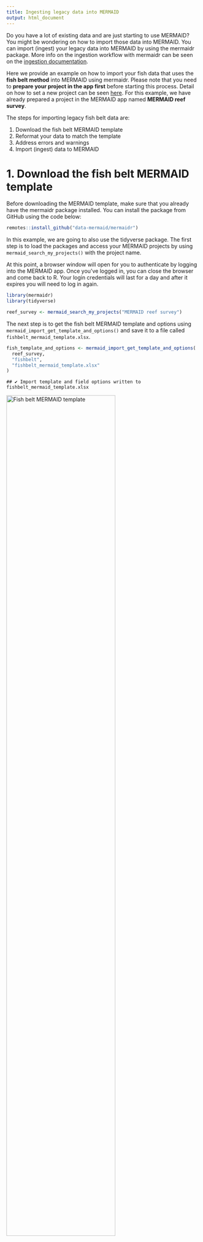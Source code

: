 ```yaml
---
title: Ingesting legacy data into MERMAID
output: html_document
---
```




Do you have a lot of existing data and are just starting to use MERMAID? You might be wondering on how to import those data into MERMAID. You can import (ingest) your legacy data into MERMAID by using the mermaidr package. More info on the ingestion workflow with mermaidr can be seen on the [ingestion documentation](https://datamermaid.org/documentation/ingesting-legacy-data-using-r-studio).

Here we provide an example on how to import your fish data that uses the **fish belt method** into MERMAID using mermaidr. Please note that you need to **prepare your project in the app first** before starting this process. Detail on how to set a new project can be seen [here](https://datamermaid.org/documentation/setting-up-a-new-project). For this example, we have already prepared a project in the MERMAID app named **MERMAID reef survey**.

The steps for importing legacy fish belt data are:

1. Download the fish belt MERMAID template
2. Reformat your data to match the template
3. Address errors and warnings
4. Import (ingest) data to MERMAID

# 1. Download the fish belt MERMAID template

Before downloading the MERMAID template, make sure that you already have the mermaidr package installed. You can install the package from GitHub using the code below:


```r
remotes::install_github("data-mermaid/mermaidr")
```

In this example, we are going to also use the tidyverse package. The first step is to load the packages and access your MERMAID projects by using  `mermaid_search_my_projects()` with the project name.



At this point, a browser window will open for you to authenticate by logging into the MERMAID app. Once you've logged in, you can close the browser and come back to R. Your login credentials will last for a day and after it expires you will need to log in again.


```r
library(mermaidr)
library(tidyverse)

reef_survey <- mermaid_search_my_projects("MERMAID reef survey")
```

The next step is to get the fish belt MERMAID template and options using `mermaid_import_get_template_and_options()` and save it to a file called `fishbelt_mermaid_template.xlsx`.


```r
fish_template_and_options <- mermaid_import_get_template_and_options(
  reef_survey,
  "fishbelt",
  "fishbelt_mermaid_template.xlsx"
)
```

```
## ✔ Import template and field options written to fishbelt_mermaid_template.xlsx
```

<img src = "fishbelt_template.png" width = "75%" title = "Fish belt MERMAID template">

The XLSX file consists of the fish belt MERMAID template and the options that are tailored based on your project. For example, the site options that are accepted are all the sites that you have added in the project through the MERMAID app.


<img src = "fishbelt_template_sites.png" width = "50%" title = "Site options">



You can also preview the template in R:


```r
fish_template_and_options[["Template"]]
```

```
## # A tibble: 0 × 22
## # … with 22 variables: Site * <chr>, Management * <chr>, Sample date: Year * <chr>,
## #   Sample date: Month * <chr>, Sample date: Day * <chr>, Sample time <chr>,
## #   Depth * <chr>, Transect number * <chr>, Transect label <chr>,
## #   Transect length surveyed * <chr>, Width * <chr>, Fish size bin * <chr>,
## #   Reef slope <chr>, Visibility <chr>, Current <chr>, Relative depth <chr>, Tide <chr>,
## #   Sample unit notes <chr>, Observer emails * <chr>, Fish name * <chr>, Size * <chr>,
## #   Count * <chr>
```

Or if you want to investigate the column names in R, you can use the code below:


```r
names(fish_template_and_options)
```

```
##  [1] "Template"                   "Site *"                     "Management *"              
##  [4] "Sample date: Year *"        "Sample date: Month *"       "Sample date: Day *"        
##  [7] "Sample time"                "Depth *"                    "Transect number *"         
## [10] "Transect label"             "Transect length surveyed *" "Width *"                   
## [13] "Fish size bin *"            "Reef slope"                 "Visibility"                
## [16] "Current"                    "Relative depth"             "Tide"                      
## [19] "Sample unit notes"          "Observer emails *"          "Fish name *"               
## [22] "Size *"                     "Count *"
```

All column names with asterisk shows that it is mandatory. You can leave the columns without the asterisk blank if the data is not available.

Investigate all the available options for each column before adjusting the format. For example, to look at the options for site in R:


```r
fish_template_and_options[["Site *"]]
```

```
## $required
## [1] TRUE
## 
## $help_text
## [1] "A unique name of a site where data was collected. Every site must be defined before ingestion and set up in the project in the web app."
## 
## $choices
## # A tibble: 5 × 1
##   value
##   <chr>
## 1 1206 
## 2 1208 
## 3 1209 
## 4 1210 
## 5 1211
```

# 2. Reformat your data to match the template

After downloading the fish belt MERMAID template, you're ready to start reformatting your data. In this example, we are using a fish belt width of 5 m for fish size 10-34 cm, and 20 m for fish size bigger than 34 cm. We also identify the fish size up to the closest cm.

The first step is to read in your data. We have prepared our data in a CSV file and stored it in our project directory.

We read our fish belt data (stored in `fishbelt.csv` file) and our sampling event data (stored in `sites.csv` file), and save it to two different objects in R.




```r
fishbelt_data <- read_csv("fishbelt.csv")
sites_data <- read_csv("sites.csv")
```

The MERMAID ingestion template requires the sample event data and the observation data to be combined. Therefore, we need to add the `sites` data set to fish observation data. Look at the available columns in the `site` and `fishbelt` data sets:


```r
sites_data
```

```
## # A tibble: 2 × 8
##   SiteID Zone     Year Month   Day Reef_slope visibility current
##    <dbl> <chr>   <dbl> <dbl> <dbl> <chr>           <dbl> <chr>  
## 1   1208 Control  2021     3    15 slope              15 low    
## 2   1206 Control  2021     3    15 slope              15 low
```

```r
fishbelt_data
```

```
## # A tibble: 10 × 8
##    SiteID Depth Transect_length Width Transect_number `Fish species`      Size_cm Abundance
##     <dbl> <dbl>           <dbl> <dbl>           <dbl> <chr>                 <dbl>     <dbl>
##  1   1208     5               5     5               1 Parupeneus multifa…      15         5
##  2   1208     5               5    20               1 Acanthurus bariene       37         1
##  3   1208     5               5    20               1 Platax teira             37         1
##  4   1208     5               5    20               1 Bolbometopon muric…     120         1
##  5   1208     5               5    20               1 Parupeneus indikus       36         1
##  6   1208     5               5     5               1 Acanthurus auranti…      17         4
##  7   1208     5               5    20               1 Plectorhinchus cha…      36         4
##  8   1208     5               5     5               1 Zanclus cornutus         10         2
##  9   1208     5               5    20               1 Variola albimargin…      36         1
## 10   1208     5               5    20               1 Lutjanus sp.             36         3
```

Then combine the `site` data to `fishbelt` data, joining on the `SiteID` identifier.


```r
fishbelt_data <- fishbelt_data %>%
  left_join(sites_data, by = "SiteID")
```

Looking at the available data, there are still two mandatory fields that are not yet added (Fish size bin and Observer emails) and one mandatory field that need to be adjusted ( Fishbelt Width). We need to look at the options allowed for these columns:


```r
fish_template_and_options[["Width *"]]
```

```
## $required
## [1] TRUE
## 
## $help_text
## [1] "Width of fish belt transect, in meters. See relevant tab on ingestion template for choices."
## 
## $choices
## # A tibble: 6 × 1
##   value                                       
##   <chr>                                       
## 1 10m                                         
## 2 20m                                         
## 3 2m                                          
## 4 5m                                          
## 5 Mixed: < 10cm @ 2m, >= 10cm @ 5m            
## 6 Mixed: >10 cm & <35 cm @ 5 m, >=35 cm @ 20 m
```

```r
fish_template_and_options[["Fish size bin *"]]
```

```
## $required
## [1] TRUE
## 
## $help_text
## [1] "Name of bin scheme used to estimate fish size for the transect. See relevant tab on ingestion template for choices. Choose 1 cm if the fish size recorded does not use bins."
## 
## $choices
## # A tibble: 5 × 1
##   value    
##   <chr>    
## 1 1        
## 2 10       
## 3 5        
## 4 AGRRA    
## 5 WCS India
```

```r
fish_template_and_options[["Observer emails *"]]
```

```
## $required
## [1] TRUE
## 
## $help_text
## [1] "Comma-separated list of emails of sample unit observers (e.g. 'me@example.com,you@example.com')."
## 
## $choices
## # A tibble: 1 × 1
##   value            
##   <chr>            
## 1 email@mermaid.org
```

Now that we know the available options, we are going to add them manually using the code below:


```r
fishbelt_data <- fishbelt_data %>%
  mutate(
    `Width *` = "Mixed: >10 cm & <35 cm @ 5 m, >=35 cm @ 20 m",
    `Fish size bin *` = 1,
    `Observer emails *` = "email@mermaid.org"
  )
```

The visibility data are not the same as the options accepted by MERMAID:


```r
fishbelt_data %>%
  distinct(visibility)
```

```
## # A tibble: 1 × 1
##   visibility
##        <dbl>
## 1         15
```

Let's check how it is formatted in template and implement the option into our data:


```r
fish_template_and_options[["Visibility"]][["choices"]]
```

```
## # A tibble: 4 × 1
##   value           
##   <chr>           
## 1 <1m - bad       
## 2 1-5m - poor     
## 3 5-10m - fair    
## 4 >10m - excellent
```

```r
fishbelt_data <- fishbelt_data %>%
  mutate(visibility = case_when(
    visibility == 1 ~ "<1m - bad",
    visibility == 5 ~ "1-5m - poor",
    visibility > 5 & visibility <= 10 ~ "5-10m",
    visibility >= 10 ~ ">10m - excellent"
  ))
```

You might already noticed that the column names in our dataset are not the same with the template, and you might be wondering if it should be the same. The answer is **yes, they must have exactly the same name** but not necessarily the same order. Lets rename and reorder columns the columns. First check the names in the template and in our data:


```r
names(fish_template_and_options[["Template"]])
```

```
##  [1] "Site *"                     "Management *"               "Sample date: Year *"       
##  [4] "Sample date: Month *"       "Sample date: Day *"         "Sample time"               
##  [7] "Depth *"                    "Transect number *"          "Transect label"            
## [10] "Transect length surveyed *" "Width *"                    "Fish size bin *"           
## [13] "Reef slope"                 "Visibility"                 "Current"                   
## [16] "Relative depth"             "Tide"                       "Sample unit notes"         
## [19] "Observer emails *"          "Fish name *"                "Size *"                    
## [22] "Count *"
```


```r
names(fishbelt_data)
```

```
##  [1] "SiteID"            "Depth"             "Transect_length"   "Width"            
##  [5] "Transect_number"   "Fish species"      "Size_cm"           "Abundance"        
##  [9] "Zone"              "Year"              "Month"             "Day"              
## [13] "Reef_slope"        "visibility"        "current"           "Width *"          
## [17] "Fish size bin *"   "Observer emails *"
```

Don't worry if you don't have any of `Sample time`, `Transect label`, `Relative depth`, `Tide`, `Sample unit notes` information, because none of them are required. It will not prevent you from importing (ingesting) your data into MERMAID. However, if you have those data, it is strongly recommended to add them as well.

Next step is to rename and reorder the columns in one step:


```r
fishbelt_data <- fishbelt_data %>%
  select(
    `Site *` = SiteID,
    `Management *` = Zone,
    `Sample date: Year *` = Year,
    `Sample date: Month *` = Month,
    `Sample date: Day *` = Day,
    `Depth *` = Depth,
    `Transect number *` = Transect_number,
    `Transect length surveyed *` = Transect_length,
    `Width *`,
    `Fish size bin *`,
    `Reef slope` = Reef_slope,
    `Visibility` = visibility,
    `Current` = current,
    `Observer emails *`,
    `Fish name *` = `Fish species`,
    `Size *` = Size_cm,
    `Count *` = Abundance
  )

fishbelt_data
```

```
## # A tibble: 10 × 17
##    `Site *` `Management *` `Sample date: Yea… `Sample date: Mo… `Sample date: Da… `Depth *`
##       <dbl> <chr>                       <dbl>             <dbl>             <dbl>     <dbl>
##  1     1208 Control                      2021                 3                15         5
##  2     1208 Control                      2021                 3                15         5
##  3     1208 Control                      2021                 3                15         5
##  4     1208 Control                      2021                 3                15         5
##  5     1208 Control                      2021                 3                15         5
##  6     1208 Control                      2021                 3                15         5
##  7     1208 Control                      2021                 3                15         5
##  8     1208 Control                      2021                 3                15         5
##  9     1208 Control                      2021                 3                15         5
## 10     1208 Control                      2021                 3                15         5
## # … with 11 more variables: Transect number * <dbl>, Transect length surveyed * <dbl>,
## #   Width * <chr>, Fish size bin * <dbl>, Reef slope <chr>, Visibility <chr>,
## #   Current <chr>, Observer emails * <chr>, Fish name * <chr>, Size * <dbl>, Count * <dbl>
```

# 3. Address errors and warnings

After reformatting our data, we're going to clean our data using `mermaid_import_check_options()` We need to check the columns one by one to ensure the data are accepted by the MERMAID template. The code below is to check our data that we've reformatted against the fish belt template we've downloaded. If the data matches, then a check mark will appear:


```r
mermaid_import_check_options(fishbelt_data, fish_template_and_options, "Site *")
```

```
## ✔ All values of `Site *` match
```

```
## # A tibble: 1 × 3
##   data_value closest_choice match
##   <chr>      <chr>          <lgl>
## 1 1208       1208           TRUE
```

```r
mermaid_import_check_options(fishbelt_data, fish_template_and_options, "Management *")
```

```
## ✔ All values of `Management *` match
```

```
## # A tibble: 1 × 3
##   data_value closest_choice match
##   <chr>      <chr>          <lgl>
## 1 Control    Control        TRUE
```

```r
mermaid_import_check_options(fishbelt_data, fish_template_and_options, "Sample date: Year *")
```

```
## ✔ Any value is allowed for `Sample date: Year *` - no checking to be done
```

```r
mermaid_import_check_options(fishbelt_data, fish_template_and_options, "Sample date: Month *")
```

```
## ✔ Any value is allowed for `Sample date: Month *` - no checking to be done
```

```r
mermaid_import_check_options(fishbelt_data, fish_template_and_options, "Sample date: Day *")
```

```
## ✔ Any value is allowed for `Sample date: Day *` - no checking to be done
```

```r
mermaid_import_check_options(fishbelt_data, fish_template_and_options, "Depth *")
```

```
## ✔ Any value is allowed for `Depth *` - no checking to be done
```

```r
mermaid_import_check_options(fishbelt_data, fish_template_and_options, "Transect number *")
```

```
## ✔ Any value is allowed for `Transect number *` - no checking to be done
```

```r
mermaid_import_check_options(fishbelt_data, fish_template_and_options, "Transect length surveyed *")
```

```
## ✔ Any value is allowed for `Transect length surveyed *` - no checking to be done
```

```r
mermaid_import_check_options(fishbelt_data, fish_template_and_options, "Width *")
```

```
## ✔ All values of `Width *` match
```

```
## # A tibble: 1 × 3
##   data_value                                   closest_choice                         match
##   <chr>                                        <chr>                                  <lgl>
## 1 Mixed: >10 cm & <35 cm @ 5 m, >=35 cm @ 20 m Mixed: >10 cm & <35 cm @ 5 m, >=35 cm… TRUE
```

```r
mermaid_import_check_options(fishbelt_data, fish_template_and_options, "Fish size bin *")
```

```
## ✔ All values of `Fish size bin *` match
```

```
## # A tibble: 1 × 3
##   data_value closest_choice match
##   <chr>      <chr>          <lgl>
## 1 1          1              TRUE
```

```r
mermaid_import_check_options(fishbelt_data, fish_template_and_options, "Reef slope")
```

```
## ✔ All values of `Reef slope` match
```

```
## # A tibble: 1 × 3
##   data_value closest_choice match
##   <chr>      <chr>          <lgl>
## 1 slope      slope          TRUE
```

```r
mermaid_import_check_options(fishbelt_data, fish_template_and_options, "Visibility")
```

```
## ✔ All values of `Visibility` match
```

```
## # A tibble: 1 × 3
##   data_value       closest_choice   match
##   <chr>            <chr>            <lgl>
## 1 >10m - excellent >10m - excellent TRUE
```

```r
mermaid_import_check_options(fishbelt_data, fish_template_and_options, "Current")
```

```
## ✔ All values of `Current` match
```

```
## # A tibble: 1 × 3
##   data_value closest_choice match
##   <chr>      <chr>          <lgl>
## 1 low        low            TRUE
```

```r
mermaid_import_check_options(fishbelt_data, fish_template_and_options, "Observer emails *")
```

```
## ✔ All values of `Observer emails *` match
```

```
## # A tibble: 1 × 3
##   data_value        closest_choice    match
##   <chr>             <chr>             <lgl>
## 1 email@mermaid.org email@mermaid.org TRUE
```

```r
mermaid_import_check_options(fishbelt_data, fish_template_and_options, "Fish name *")
```

```
## • Some errors in values of `Fish name *` - please check table below
```

```
## # A tibble: 10 × 3
##    data_value                    closest_choice                match
##    <chr>                         <chr>                         <lgl>
##  1 Parupeneus multifaskiatus     Parupeneus multifasciatus     FALSE
##  2 Parupeneus indikus            Parupeneus indicus            FALSE
##  3 Lutjanus sp.                  Lutjanus                      FALSE
##  4 Acanthurus bariene            Acanthurus bariene            TRUE 
##  5 Platax teira                  Platax teira                  TRUE 
##  6 Bolbometopon muricatum        Bolbometopon muricatum        TRUE 
##  7 Acanthurus auranticavus       Acanthurus auranticavus       TRUE 
##  8 Plectorhinchus chaetodonoides Plectorhinchus chaetodonoides TRUE 
##  9 Zanclus cornutus              Zanclus cornutus              TRUE 
## 10 Variola albimarginata         Variola albimarginata         TRUE
```

There are issues in the Fish name that need to be fixed, marked by the `FALSE` note under the match column. MERMAID also provides the closest choice to help us with data cleaning. We need to fix theses issues to be able to ingest our data:


```r
fishbelt_data <- fishbelt_data %>%
  mutate(`Fish name *` = case_when(
    `Fish name *` == "Parupeneus multifaskiatus" ~ "Parupeneus multifasciatus",
    `Fish name *` == "Parupeneus indikus" ~ "Parupeneus indicus",
    `Fish name *` == "Lutjanus sp." ~ "Lutjanus",
    TRUE ~ `Fish name *`
  ))
```

After fixing the issues, lets check again the values to makes sure we receive a check mark to move forward with the process.


```r
mermaid_import_check_options(fishbelt_data, fish_template_and_options, "Fish name *")
```

```
## ✔ All values of `Fish name *` match
```

```
## # A tibble: 10 × 3
##    data_value                    closest_choice                match
##    <chr>                         <chr>                         <lgl>
##  1 Parupeneus multifasciatus     Parupeneus multifasciatus     TRUE 
##  2 Acanthurus bariene            Acanthurus bariene            TRUE 
##  3 Platax teira                  Platax teira                  TRUE 
##  4 Bolbometopon muricatum        Bolbometopon muricatum        TRUE 
##  5 Parupeneus indicus            Parupeneus indicus            TRUE 
##  6 Acanthurus auranticavus       Acanthurus auranticavus       TRUE 
##  7 Plectorhinchus chaetodonoides Plectorhinchus chaetodonoides TRUE 
##  8 Zanclus cornutus              Zanclus cornutus              TRUE 
##  9 Variola albimarginata         Variola albimarginata         TRUE 
## 10 Lutjanus                      Lutjanus                      TRUE
```

And finish checking the columns.


```r
mermaid_import_check_options(fishbelt_data, fish_template_and_options, "Size *")
```

```
## ✔ Any value is allowed for `Size *` - no checking to be done
```

```r
mermaid_import_check_options(fishbelt_data, fish_template_and_options, "Count *")
```

```
## ✔ Any value is allowed for `Count *` - no checking to be done
```

Once we got the check marks, we have the cleaned version of our data that is ready to be ingested. Let's save the cleaned fishbelt data:




```r
write_csv(fishbelt_data, "fishbelt_clean.csv")
```



# 4. Import (ingest) data to MERMAID

Once we have our cleaned MERMAID formatted data, the next step is ingesting the data. We do one "dry run" before actually ingesting to check the data once more:


```r
mermaid_import_project_data(
  fishbelt_data,
  reef_survey,
  method = "fishbelt",
  dryrun = TRUE
)
```

```
## Records successfully checked! To import, please run the function again with `dryrun = FALSE`.
```

Once we got the message **Records successfully checked!**, change the `dryrun` option to `FALSE` to start ingesting your data into MERMAID. Once you got the message **Records successfully imported! Please review in Collect.**, you can head to the `Collecting Page` in your project in the MERMAID app and start validating and submitting each transect.


```r
mermaid_import_project_data(
  fishbelt_data,
  reef_survey,
  method = "fishbelt",
  dryrun = FALSE
)
```

```
## Records successfully imported! Please review in Collect.
```
